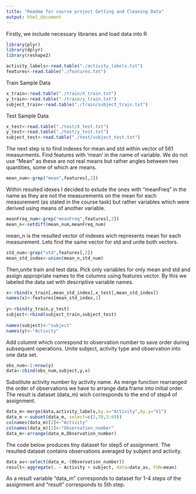 ```yaml
---
title: "Readme for course project Getting and Cleaning Data"
output: html_document
---
```


Firstly, we include necessary libraries and load data into R

```r
library(plyr)
library(dplyr)
library(reshape2)

activity_labels<-read.table("./activity_labels.txt")
features<-read.table("./features.txt")
```

Train Sample Data

```r
x_train<-read.table("./train/X_train.txt")
y_train<-read.table("./train/y_train.txt")
subject_train<-read.table("./train/subject_train.txt")
```

Test Sample Data

```r
x_test<-read.table("./test/X_test.txt")
y_test<-read.table("./test/y_test.txt")
subject_test<-read.table("./test/subject_test.txt")
```

The next step is to find indexes for mean and std within vector of 561 measurments.
Find features with 'mean' in the name of variable. We do not use "Mean" as these are not real means but rather angles between two quantities, some of which are means.

```r
mean_num<-grep("mean",features[,2])
```

Within resulted idexes I decided to exlude the ones with "meanFreq" in the name as they are not the measurements on the mean for each measurement (as stated in the course task) but rather variables which were derived using means of another variable.

```r
meanFreq_num<-grep("meanFreq",features[,2])
mean_n<-setdiff(mean_num,meanFreq_num)
```

mean_n is the resulted vector of indexes wich represents mean for each measurement. 
Lets find the same vector for std and unite both vectors.

```r
std_num<-grep("std",features[,2])
mean_std_index<-union(mean_n,std_num)
```

Then,unite train and test data. Pick only variables for only mean and std and assign appropriate names to the columns using features vector. By this we labeled the data set with descriptive variable names.

```r
x<-rbind(x_train[,mean_std_index],x_test[,mean_std_index])
names(x)<-features[mean_std_index,2]
    
y<-rbind(y_train,y_test)
subject<-rbind(subject_train,subject_test)
    
names(subject)<-"subject"
names(y)<-"Activity"
```

Add columnt which correspond to observation number to save order during subsequent operations. Unite subject, activity type and observation into one data set.

```r
obs_num<-1:nrow(y)   
data<-cbind(obs_num,subject,y,x)
```

Substitute activity number by activity name. As merge function rearranged the order of observations
we have to arrange data frame into initial order. The result is dataset (data_m) wich corresponds to the end of step4 of assignment.

```r
data_m<-merge(data,activity_labels,by.x="Activity",by.y="V1")
data_m <-subset(data_m, select=c(2,70,3:69))
colnames(data_m)[2]<-"Activity"
colnames(data_m)[1]<-"Observation_number"   
data_m<-arrange(data_m,Observation_number)
```

The code below produces tiny dataset for step5 of assignment. The resulted dataset contains observations averaged by subject and activity.


```r
data_av<-select(data_m,-(Observation_number))
result<-aggregate(. ~ Activity + subject, data=data_av, FUN=mean)
```

As a result variable "data_m" corresponds to dataset for 1-4 steps of the assignment and "result" corresponds to 5th step.



